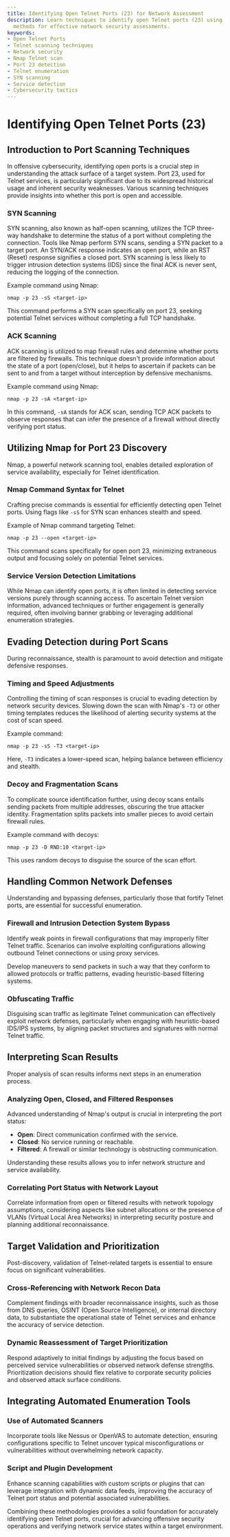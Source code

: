 ```yaml
---
title: Identifying Open Telnet Ports (23) for Network Assessment
description: Learn techniques to identify open Telnet ports (23) using various scanning
  methods for effective network security assessments.
keywords:
- Open Telnet Ports
- Telnet scanning techniques
- Network security
- Nmap Telnet scan
- Port 23 detection
- Telnet enumeration
- SYN scanning
- Service detection
- Cybersecurity tactics
---
```


# Identifying Open Telnet Ports (23)

## Introduction to Port Scanning Techniques

In offensive cybersecurity, identifying open ports is a crucial step in understanding the attack surface of a target system. Port 23, used for Telnet services, is particularly significant due to its widespread historical usage and inherent security weaknesses. Various scanning techniques provide insights into whether this port is open and accessible.

### SYN Scanning

SYN scanning, also known as half-open scanning, utilizes the TCP three-way handshake to determine the status of a port without completing the connection. Tools like Nmap perform SYN scans, sending a SYN packet to a target port. An SYN/ACK response indicates an open port, while an RST (Reset) response signifies a closed port. SYN scanning is less likely to trigger intrusion detection systems (IDS) since the final ACK is never sent, reducing the logging of the connection.

Example command using Nmap:
```
nmap -p 23 -sS <target-ip>
```

This command performs a SYN scan specifically on port 23, seeking potential Telnet services without completing a full TCP handshake.

### ACK Scanning

ACK scanning is utilized to map firewall rules and determine whether ports are filtered by firewalls. This technique doesn't provide information about the state of a port (open/close), but it helps to ascertain if packets can be sent to and from a target without interception by defensive mechanisms.

Example command using Nmap:
```
nmap -p 23 -sA <target-ip>
```

In this command, `-sA` stands for ACK scan, sending TCP ACK packets to observe responses that can infer the presence of a firewall without directly verifying port status.

## Utilizing Nmap for Port 23 Discovery

Nmap, a powerful network scanning tool, enables detailed exploration of service availability, especially for Telnet identification.

### Nmap Command Syntax for Telnet

Crafting precise commands is essential for efficiently detecting open Telnet ports. Using flags like `-sS` for SYN scan enhances stealth and speed.

Example of Nmap command targeting Telnet:
```
nmap -p 23 --open <target-ip>
```

This command scans specifically for open port 23, minimizing extraneous output and focusing solely on potential Telnet services.

### Service Version Detection Limitations

While Nmap can identify open ports, it is often limited in detecting service versions purely through scanning access. To ascertain Telnet version information, advanced techniques or further engagement is generally required, often involving banner grabbing or leveraging additional enumeration strategies.

## Evading Detection during Port Scans

During reconnaissance, stealth is paramount to avoid detection and mitigate defensive responses.

### Timing and Speed Adjustments

Controlling the timing of scan responses is crucial to evading detection by network security devices. Slowing down the scan with Nmap's `-T3` or other timing templates reduces the likelihood of alerting security systems at the cost of scan speed.

Example command:
```
nmap -p 23 -sS -T3 <target-ip>
```

Here, `-T3` indicates a lower-speed scan, helping balance between efficiency and stealth.

### Decoy and Fragmentation Scans

To complicate source identification further, using decoy scans entails sending packets from multiple addresses, obscuring the true attacker identity. Fragmentation splits packets into smaller pieces to avoid certain firewall rules.

Example command with decoys:
```
nmap -p 23 -D RND:10 <target-ip>
```

This uses random decoys to disguise the source of the scan effort.

## Handling Common Network Defenses

Understanding and bypassing defenses, particularly those that fortify Telnet ports, are essential for successful enumeration.

### Firewall and Intrusion Detection System Bypass

Identify weak points in firewall configurations that may improperly filter Telnet traffic. Scenarios can involve exploiting configurations allowing outbound Telnet connections or using proxy services.

Develop maneuvers to send packets in such a way that they conform to allowed protocols or traffic patterns, evading heuristic-based filtering systems.

### Obfuscating Traffic

Disguising scan traffic as legitimate Telnet communication can effectively exploit network defenses, particularly when engaging with heuristic-based IDS/IPS systems, by aligning packet structures and signatures with normal Telnet traffic.

## Interpreting Scan Results

Proper analysis of scan results informs next steps in an enumeration process.

### Analyzing Open, Closed, and Filtered Responses

Advanced understanding of Nmap's output is crucial in interpreting the port status:

- **Open**: Direct communication confirmed with the service.
- **Closed**: No service running or reachable.
- **Filtered**: A firewall or similar technology is obstructing communication.

Understanding these results allows you to infer network structure and service availability.

### Correlating Port Status with Network Layout

Correlate information from open or filtered results with network topology assumptions, considering aspects like subnet allocations or the presence of VLANs (Virtual Local Area Networks) in interpreting security posture and planning additional reconnaissance.

## Target Validation and Prioritization

Post-discovery, validation of Telnet-related targets is essential to ensure focus on significant vulnerabilities.

### Cross-Referencing with Network Recon Data

Complement findings with broader reconnaissance insights, such as those from DNS queries, OSINT (Open Source Intelligence), or internal directory data, to substantiate the operational state of Telnet services and enhance the accuracy of service detection.

### Dynamic Reassessment of Target Prioritization

Respond adaptively to initial findings by adjusting the focus based on perceived service vulnerabilities or observed network defense strengths. Prioritization decisions should flex relative to corporate security policies and observed attack surface conditions.

## Integrating Automated Enumeration Tools

### Use of Automated Scanners

Incorporate tools like Nessus or OpenVAS to automate detection, ensuring configurations specific to Telnet uncover typical misconfigurations or vulnerabilities without overwhelming network capacity.

### Script and Plugin Development

Enhance scanning capabilities with custom scripts or plugins that can leverage integration with dynamic data feeds, improving the accuracy of Telnet port status and potential associated vulnerabilities.

Combining these methodologies provides a solid foundation for accurately identifying open Telnet ports, crucial for advancing offensive security operations and verifying network service states within a target environment.